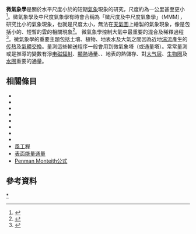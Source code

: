 '''微氣象學'''是關於水平尺度小於{{le|中尺度氣象學|mesoscale meteorology|中尺度}}的短期[[氣象|氣象]]現象的研究，尺度約為一公里甚至更小<ref>{{cite web | url=http://amsglossary.allenpress.com/glossary/search?query=micrometeorology | title=AMS Glossary of Meteorology | work=Micrometeorology | accessdate=2008-04-12 | publisher=American Meteorological Society | deadurl=yes | archiveurl=https://web.archive.org/web/20110606101802/http://amsglossary.allenpress.com/glossary/search?query=micrometeorology | archivedate=2011-06-06 }}</ref>。微氣象學及中尺度氣象學有時會合稱為「微尺度及中尺度氣象學」（MMM），研究比{{le|天氣尺度氣象學|Synoptic scale meteorology|天氣尺度}}小的氣象現象，也就是尺度太小，無法在[[天氣圖|天氣圖]]上繪製的氣象現象，像是包括小的、短暫的雲的相關現象<ref>{{cite book | last = Rogers | first = R. | title = A Short Course in Cloud Physics | publisher = Butterworth-Heinemann | location = Oxford | year = 1989 | isbn = 0-7506-3215-1 | pages = 61–62}}</ref>。 
微氣象學控制大氣中最重要的混合及稀釋過程<ref>{{cite book | last = Pereira | first = Norman | title = Air and Noise Pollution Control | publisher = Humana Press | location = Totowa | year = 1979 | isbn = 0-89603-001-6 | pages = 200 }}</ref>。微氣象學的重要主題包括土壤、植物、地表水及大氣之間因為近地[[湍流|湍流]]產生的[[传热|传热]]及[[氣體交換|氣體交換]]。量測這些輸送程序一般會用到微氣象塔（或通量塔）。常常量測或是推導的變數有淨[[电磁辐射|电磁辐射]]、[[顯熱|顯熱]]通量、{{le|潛熱通量|latent heat flux}}、地表的熱儲存、對[[大气层|大气层]]、[[生物圈|生物圈]]及[[水圈|水圈]]重要的{{le|痕量氣體|trace gases}}通量。

== 相關條目 ==
{{refbegin|2}}
* {{le|渦度協方差|Eddy covariance}}
* {{le|FluxNet|FluxNet}}
* {{le|微觀和宏觀模型|Microscale and macroscale models}}
* {{le|中尺度氣象學|mesoscale meteorology}}
* {{le|尺度 (空間)|Scale (spatial)}}
* {{le|暴風尺度|Storm scale}}
* {{le|地表水分析|Surface weather analysis}}
* {{le|天氣尺度氣象學|Synoptic scale meteorology}}
* [[風工程|風工程]]
* [[表面能量通量|表面能量通量]]
* [[Penman_Monteith公式|Penman Monteith公式]]
{{refend}}

== 參考資料 ==
{{reflist}}

[[Category:微尺度气象学|*]]

{{climate-stub}}
